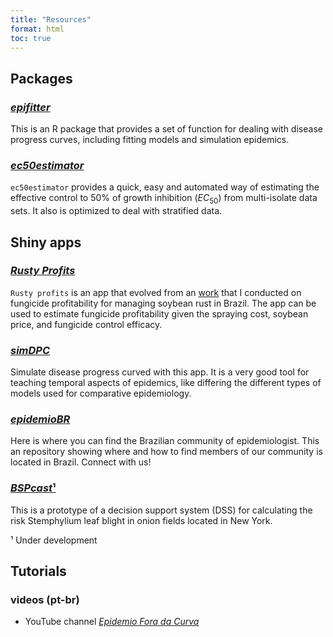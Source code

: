 ```yaml
---
title: "Resources"
format: html
toc: true
---
```


## Packages

###  [*epifitter*](https://alvesks.github.io/epifitter/){target="_blank"}

This is an R package that provides a set of function for dealing with disease progress curves, including fitting models and simulation epidemics.

###  [*ec50estimator*](https://alvesks.github.io/ec50estimator/){target="_blank"}

`ec50estimator` provides a quick, easy and automated way of estimating the effective control to 50% of growth inhibition ($EC_{50}$) from multi-isolate data sets. It also is optimized to deal with stratified data.


## Shiny apps

###   [*Rusty Profits*](https://alvesks.shinyapps.io/rusty-profits/){target="_blank"}

`Rusty profits` is an app that evolved from an [work](https://doi.org/10.1111/ppa.13396){target="_blank"} that I conducted on fungicide profitability for managing soybean rust in Brazil. The app can be used to estimate fungicide profitability given the spraying cost, soybean price, and fungicide control efficacy.

###   [*simDPC*](https://alvesks.shinyapps.io/simDPC/){target="_blank"}

Simulate disease progress curved with this app. It is a very good tool for teaching temporal aspects of epidemics, like differing the different types of models used for comparative epidemiology. 

###   [*epidemioBR*](https://alvesks.shinyapps.io/epidemioBR/){target="_blank"}

Here is where you can find the Brazilian community of epidemiologist. This an repository showing where  and how to find members of our community is located in Brazil. Connect with us!

###   [*BSPcast*¹](https://alvesks.shinyapps.io/BSPcast/){target="_blank"}

This is a prototype of a decision support system (DSS) for calculating the risk Stemphylium leaf blight in onion fields located in New York. 


::: {.column-margin}
¹ Under development
:::


## Tutorials

### videos (pt-br)

-   YouTube channel [*Epidemio Fora da Curva*](https://www.youtube.com/channel/UCl5H4LMBYJB1Hu3HgCmgyCg){target="_blank"}
